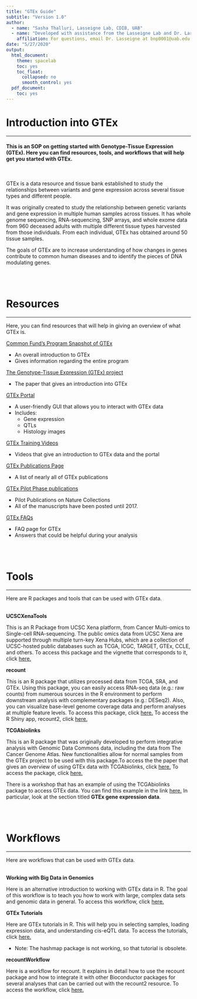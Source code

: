 ```yaml
---
title: "GTEx Guide"
subtitle: "Version 1.0"
author: 
  - name: "Sasha Thalluri, Lasseigne Lab, CDIB, UAB"
  - name: "Developed with assistance from the Lasseigne Lab and Dr. Lara Ianov, UAB"
    affiliation: For questions, email Dr. Lasseigne at bnp0001@uab.edu
date: "5/27/2020"
output:
  html_document:
    theme: spacelab
    toc: yes
    toc_float:
      collapsed: no
      smooth_control: yes
  pdf_document:
    toc: yes
---
```


# Introduction into GTEx
***
#### This is an SOP on getting started with Genotype-Tissue Expression (GTEx). Here you can find resources, tools, and workflows that will help get you started with GTEx.
<br>

GTEx is a data resource and tissue bank established to study the relationships between variants and gene expression across several tissue types and different people.

It was originally created to study the relationship between genetic variants and gene expression in multiple human samples across tissues. It has whole genome sequencing, RNA-sequencing, SNP arrays, and whole exome data from 960 deceased adults with multiple different tissue types harvested from those individuals. From each individual, GTEx has obtained around 50 tissue samples. 

The goals of GTEx are to increase understanding of how changes in genes contribute to common human diseases and to identify the pieces of DNA modulating genes. 

<br>
<br>

# Resources 
***
Here, you can find resources that will help in giving an overview of what GTEx is.
<br>


<a href="https://commonfund.nih.gov/gtex" target="_blank">Common Fund's Program Snapshot of GTEx</a>

* An overall introduction to GTEx
* Gives information regarding the entire program

<a href="https://www.nature.com/articles/ng.2653" target="_blank">The Genotype-Tissue Expression (GTEx) project</a>

* The paper that gives an introduction into GTEx

<a href="https://www.gtexportal.org/home/" target="_blank">GTEx Portal</a>

* A user-friendly GUI that allows you to interact with GTEx data
* Includes:
  * Gene expression
  * QTLs
  * Histology images

<a href="https://www.gtexportal.org/home/videos" target="_blank">GTEx Training Videos</a>

* Videos that give an introduction to GTEx data and the portal

<a href="https://gtexportal.org/home/publicationsPage" target="_blank">GTEx Publications Page</a>

* A list of nearly all of GTEx publications

<a href="https://www.nature.com/collections/dcfzxywzby/resources" target="_blank">GTEx Pilot Phase publications </a>

* Pilot Publications on Nature Collections
* All of the manuscripts have been posted until 2017. 

<a href="https://www.gtexportal.org/home/faq" target="_blank">GTEx FAQs</a>

* FAQ page for GTEx
* Answers that could be helpful during your analysis 

<br>
<br>


# Tools
*** 
Here are R packages and tools that can be used with GTEx data. 
<br>
<br>

**UCSCXenaTools**

This is an R Package from UCSC Xena platform, from Cancer Multi-omics to Single-cell RNA-sequencing. The public omics data from UCSC Xena are supported through multiple turn-key Xena Hubs, which are a collection of UCSC-hosted public databases such as TCGA, ICGC, TARGET, GTEx, CCLE, and others. To access this package and the vignette that corresponds to it, click <a href="https://cran.r-project.org/web/packages/UCSCXenaTools/vignettes/USCSXenaTools.html" target="_blank">here.</a>

**recount**

This is an R package that utilizes processed data from TCGA, SRA, and GTEx. Using this package, you can easily access RNA-seq data (e.g.: raw counts) from numerous sources in the R environment to perform downstream analysis with complementary packages (e.g.: DESeq2). Also, you can visualize base-level genome coverage data and perform analyses at multiple feature levels. To access this package, click <a href="https://bioconductor.org/packages/release/bioc/html/recount.html" target="_blank">here.</a> To access the R Shiny app, recount2, click <a href="https://jhubiostatistics.shinyapps.io/recount/" target="_blank">here.</a> 

**TCGAbiolinks**

This is an R package that was originally developed to 
perform integrative analysis with Genomic Data Commons data, including the data from The Cancer Genome Atlas. New functionalities allow for normal samples from the GTEx project to be used with this package.To access the the paper that gives an overview of using GTEx data with TCGAbiolinks, click <a href="https://journals.plos.org/ploscompbiol/article?id=10.1371/journal.pcbi.1006701" target="_blank">here.</a> To access the package, click <a href="https://bioconductor.org/packages/release/bioc/html/TCGAbiolinks.html" target="_blank">here.</a> 

There is a workshop that has an example of using the TCGAbiolinks package to access GTEx data. You can find this example in the link <a href="http://biocworkshops2019.bioconductor.org.s3-website-us-east-1.amazonaws.com/page/Bioc2019PanCancerStudy__Bioc2019_workshop/" target="_blank">here.</a> In particular, look at the section titled **GTEx gene expression data**.

<br>
<br>

# Workflows
*** 
Here are workflows that can be used with GTEx data. 
<br>
<br>

**Working with Big Data in Genomics**

Here is an alternative introduction to working with GTEx data in R. The goal of this workflow is to teach you how to work with large, complex data sets and genomic data in general. To access this workflow, click <a href="https://myweb.uiowa.edu/pbreheny/misc/big-data-lab.html" target="_blank">here.</a>


**GTEx Tutorials**

Here are GTEx tutorials in R. This will help you in selecting samples, loading expression data, and understanding cis-eQTL data. To access the tutorials, click <a href="https://github.com/broadinstitute/gtex-tutorials/blob/master/GTEx_data_tutorial_R.ipynb" target="_blank">here.</a>

* Note: The hashmap package is not working, so that tutorial is obsolete. 


**recountWorkflow**

Here is a workflow for recount. It explains in detail how to use the recount package and how to integrate it with other Bioconductor packages for several analyses that can be carried out with the recount2 resource. To access the workflow, click <a href="https://bioconductor.org/packages/devel/workflows/vignettes/recountWorkflow/inst/doc/recount-workflow.html" target="_blank">here.</a>












